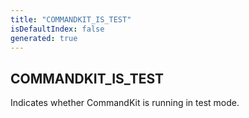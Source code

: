 ```yaml
---
title: "COMMANDKIT_IS_TEST"
isDefaultIndex: false
generated: true
---
```



<!-- This file was generated from the CommandKit source. Do not modify. Instead, re-run the "docgen" script -->


## COMMANDKIT_IS_TEST

<GenerationInfo sourceFile="packages/commandkit/src/utils/constants.ts" sourceLine="19" packageName="commandkit" />

Indicates whether CommandKit is running in test mode.

